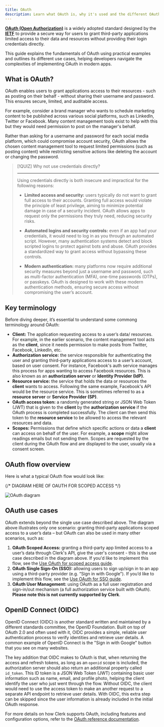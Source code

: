 ```yaml
---
title: OAuth
description: Learn what OAuth is, why it's used and the different OAuth flows.
---
```


**[OAuth (Open Authorization)](https://oauth.net/2/)** is a widely adopted standard designed by the **[IETF](https://www.ietf.org/)** to provide a secure way for users to grant third-party applications limited access to their data and resources without providing their login credentials directly.

This guide explains the fundamentals of OAuth using practical examples and outlines its different use cases, helping developers navigate the complexities of implementing OAuth in modern apps.

## What is OAuth?

OAuth enables users to grant applications access to their resources - such as posting on their behalf - without sharing their username and password. This ensures secure, limited, and auditable access.

For example, consider a brand manager who wants to schedule marketing content to be published across various social platforms, such as LinkedIn, Twitter or Facebook. Many content management tools exist to help with this but they would need permission to post on the manager's behalf.

Rather than asking for a username and password for each social media platform, which could compromise account security, OAuth allows the chosen content management tool to request limited permissions (such as posting content) while restricting sensitive actions like deleting the account or changing the password.

> [!QUIZ]
> Why not use credentials directly?
>
> ---
>
> Using credentials directly is both insecure and impractical for the following reasons:
>
> - **Limited access and security:** users typically do not want to grant full access to their accounts. Granting full access would violate the principle of least privilege, aiming to minimize potential damage in case of a security incident. OAuth allows apps to request only the permissions they truly need, reducing security risks.
>
> - **Automated logins and security controls:** even if an app had your credentials, it would need to log in as you through an automated script. However, many authentication systems detect and block scripted logins to protect against bots and abuse. OAuth provides a standardized way to grant access without bypassing these controls.
>
> - **Modern authentication:** many platforms now require additional security measures beyond just a username and password, such as multi-factor authentication (MFA), one-time passwords (OTPs), or passkeys. OAuth is designed to work with these modern authentication methods, ensuring secure access without compromising the user’s account.

## Key terminology

Before diving deeper, it’s essential to understand some commong terminology around OAuth:

- **Client:** The application requesting access to a user’s data/ resources. For example, in the earlier scenario, the content management tool acts as the **client**, since it needs permission to make posts from Twitter, Facebook, LinkedIn, etc.
- **Authorization service:** the service responsible for authenticating the user and granting third-party applications access to a user’s account, based on user consent. For instance, Facebook's auth service manages this process for apps wanting to access Facebook resources. This is also known as an **authorization server** or **Identity Provider (IdP)**.
- **Resource service:** the service that holds the data or resources the **client** wants to access. Following the same example, Facebook's API would be the resource service. This is sometimes referred to as a **resource server** or **Service Provider (SP)**.
- **OAuth access token:** a randomly generated string or JSON Web Token (JWT) that is given to the **client** by the **authorization service** if the OAuth process is completed successfully. The client can then send this token to the **resource service** to be allowed to access the relevant resources and data.
- **Scopes:** Permissions that define which specific actions or data a **client** can access on behalf of the user. For example, a **scope** might allow readings emails but not sending them. Scopes are requested by the client during the OAuth flow and are displayed to the user, usually via a consent screen.

## OAuth flow overview

Here is what a typical OAuth flow would look like:

{/* DIAGRAM HERE OF OAUTH FOR SCOPED ACCESS */}

![OAuth diagram](/docs/images/oauth/oauth-diagram.png)

## OAuth use cases

OAuth extends beyond the single use case described above. The diagram above illustrates only one scenario: granting third-party applications scoped access to a user’s data – but OAuth can also be used in many other scenarios, such as:

1. **OAuth Scoped Access:** granting a third-party app limited access to a user’s data through Clerk's API, give the user's consent - this is the use case described in the diagram above. If you'd like to implement this flow, see the [Use OAuth for scoped access guide](/docs/oauth/oauth-scoped-access).
1. **OAuth Single Sign-On (SSO):** allowing users to sign up/sign in to an app using a third-party provider (e.g. “Sign in with Google"). If you’d like to implement this flow, see the [Use OAuth for SSO guide](/docs/oauth/oauth-single-sign-on).
1. **OAuth User Management:** using OAuth as a full user registration and sign-in/out mechanism (a full authorization service built with OAuth). **Please note this is not currently supported by Clerk**.

## OpenID Connect (OIDC)

OpenID Connect (OIDC) is another standard written and maintained by a different standards committee, the OpenID Foundation. Built on top of OAuth 2.0 and often used with it, OIDC provides a simple, reliable user authentication process to verify identities and retrieve user details. A common example of OpenID Connect is the "Sign in with Google" button that you see on many websites.

The key addition that OIDC makes to OAuth is that, when returning the access and refresh tokens, as long as an `openid` scope is included, the authorization server should also return an additional property called `id_token`. This ID token is a JSON Web Token (JWT) containing basic user information such as name, email, and profile photo, helping the client identify the user who just went through the flow. Without OIDC, the client would need to use the access token to make an another request to a separate API endpoint to retrieve user details. With OIDC, this extra step can be skipped since the user information is already included in the initial OAuth response.

For more details on how Clerk supports OAuth, including features and configuration options, refer to the [OAuth reference documentation](/docs/oauth/how-clerk-implements-oauth).
